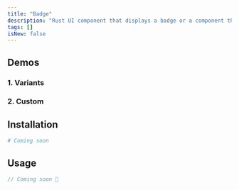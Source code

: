 ```yaml
---
title: "Badge"
description: "Rust UI component that displays a badge or a component that looks like a badge."
tags: []
isNew: false
---
```




<MdxDemoBadge />







## Demos

### 1. Variants

<MdxDemoBadgeVariants />

### 2. Custom

<MdxDemoBadgeCustom />






## Installation 

```bash
# Coming soon
```







## Usage

```rust
// Coming soon 🦀
```

